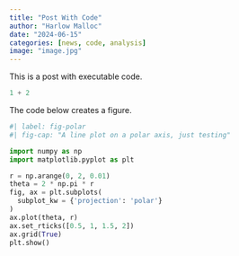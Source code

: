 ```yaml
---
title: "Post With Code"
author: "Harlow Malloc"
date: "2024-06-15"
categories: [news, code, analysis]
image: "image.jpg"
---
```


This is a post with executable code.

```python
1 + 2
```

The code below creates a figure.
```python
#| label: fig-polar
#| fig-cap: "A line plot on a polar axis, just testing"

import numpy as np
import matplotlib.pyplot as plt

r = np.arange(0, 2, 0.01)
theta = 2 * np.pi * r
fig, ax = plt.subplots(
  subplot_kw = {'projection': 'polar'} 
)
ax.plot(theta, r)
ax.set_rticks([0.5, 1, 1.5, 2])
ax.grid(True)
plt.show()
```
